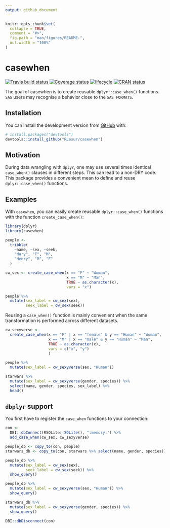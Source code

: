 ```yaml
---
output: github_document
---
```


<!-- README.md is generated from README.Rmd. Please edit that file -->

```r
knitr::opts_chunk$set(
  collapse = TRUE,
  comment = "#>",
  fig.path = "man/figures/README-",
  out.width = "100%"
)
```
# casewhen
[![Travis build status](https://travis-ci.org/RLesur/casewhen.svg?branch=master)](https://travis-ci.org/RLesur/casewhen) [![Coverage status](https://codecov.io/gh/RLesur/casewhen/branch/master/graph/badge.svg)](https://codecov.io/github/RLesur/casewhen?branch=master) [![lifecycle](https://img.shields.io/badge/lifecycle-experimental-orange.svg)](https://www.tidyverse.org/lifecycle/#experimental) [![CRAN status](https://www.r-pkg.org/badges/version/casewhen)](https://cran.r-project.org/package=casewhen)

The goal of casewhen is to create reusable `dplyr::case_when()` functions.  
`SAS` users may recognise a behavior close to the `SAS FORMATS`.

## Installation

You can install the development version from [GitHub](https://github.com/) with:

``` r
# install.packages("devtools")
devtools::install_github("RLesur/casewhen")
```

## Motivation  

During data wrangling with `dplyr`, one may use several times identical `case_when()` clauses in different steps. This can lead to a non-DRY code.  
This package provides a convenient mean to define and reuse `dplyr::case_when()` functions.  

## Examples

With `casewhen`, you can easily create reusable `dplyr::case_when()` functions with the function `create_case_when()`:

```r
library(dplyr)
library(casewhen)

people <-
  tribble(
    ~name, ~sex, ~seek,
    "Mary", "F", "M",
    "Henry", "M", "F"
  )

cw_sex <- create_case_when(x == "F" ~ "Woman",
                           x == "M" ~ "Man",
                           TRUE ~ as.character(x),
                           vars = "x")

people %>% 
  mutate(sex_label = cw_sex(sex), 
         seek_label = cw_sex(seek))
```

Reusing a `case_when()` function is mainly convenient when the same transformation is performed across different datasets. 

```r
cw_sexyverse <- 
  create_case_when(x == "F" | x == "female" & y == "Human" ~ "Woman",
                   x == "M" | x == "male" & y == "Human" ~ "Man",
                   TRUE ~ as.character(x),
                   vars = c("x", "y")
                   )

people %>% 
  mutate(sex_label = cw_sexyverse(sex, "Human"))

starwars %>%
  mutate(sex_label = cw_sexyverse(gender, species)) %>%
  select(name, gender, species, sex_label) %>%
  head()
```

## `dbplyr` support

You first have to register the `case_when` functions to your connection:

```r
con <- 
  DBI::dbConnect(RSQLite::SQLite(), ":memory:") %>%
  add_case_when(cw_sex, cw_sexyverse)

people_db <- copy_to(con, people)
starwars_db <- copy_to(con, starwars %>% select(name, gender, species))

people_db %>% 
  mutate(sex_label = cw_sex(sex), 
         seek_label = cw_sex(seek)) %>%
  show_query()

people_db %>%
  mutate(sex_label = cw_sexyverse(sex, "Human")) %>%
  show_query()

starwars_db %>%
  mutate(sex_label = cw_sexyverse(gender, species)) %>%
  show_query()

DBI::dbDisconnect(con)
```

